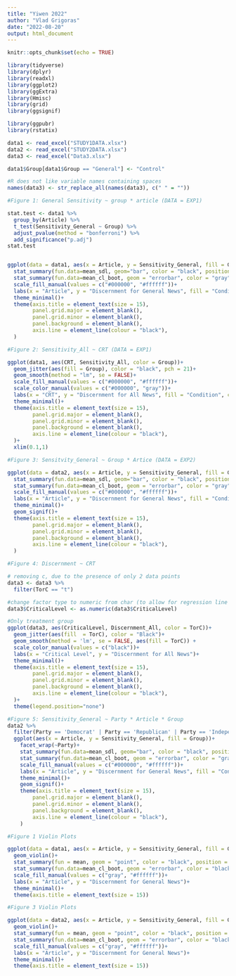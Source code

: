 ---
title: "Yiwen 2022"
author: "Vlad Grigoras"
date: "2022-08-20"
output: html_document
---

```{r setup, include=FALSE}
knitr::opts_chunk$set(echo = TRUE)
```

```{r}
library(tidyverse)
library(dplyr)
library(readxl)
library(ggplot2)
library(ggExtra)
library(Hmisc)
library(grid)
library(ggsignif)

library(ggpubr)
library(rstatix)
```

```{r}
data1 <- read_excel("STUDY1DATA.xlsx")
data2 <- read_excel("STUDY2DATA.xlsx")
data3 <- read_excel("Data3.xlsx")

data1$Group[data1$Group == "General"] <- "Control"
```

```{r}
#R does not like variable names containing spaces
names(data3) <- str_replace_all(names(data3), c(" " = ""))
```

```{r}
#Figure 1: General Sensitivity ~ group * article (DATA = EXP1)

stat.test <- data1 %>%
  group_by(Article) %>%
  t_test(Sensitivity_General ~ Group) %>%
  adjust_pvalue(method = "bonferroni") %>%
  add_significance("p.adj")
stat.test


ggplot(data = data1, aes(x = Article, y = Sensitivity_General, fill = Group))+
  stat_summary(fun.data=mean_sdl, geom="bar", color = "black", position = position_dodge(width = 0.95))+
  stat_summary(fun.data=mean_cl_boot, geom = "errorbar", color = "gray", position = position_dodge(width = 0.95), width = 0.3)+
  scale_fill_manual(values = c("#000000", "#ffffff"))+
  labs(x = "Article", y = "Discernment for General News", fill = "Condition")+
  theme_minimal()+
  theme(axis.title = element_text(size = 15),
        panel.grid.major = element_blank(),
        panel.grid.minor = element_blank(),
        panel.background = element_blank(),
        axis.line = element_line(colour = "black"),
  )
```

```{r}
#Figure 2: Sensitivity_All ~ CRT (DATA = EXP1)

ggplot(data1, aes(CRT, Sensitivity_All, color = Group))+
  geom_jitter(aes(fill = Group), color = "black", pch = 21)+
  geom_smooth(method = "lm", se = FALSE)+
  scale_fill_manual(values = c("#000000", "#ffffff"))+
  scale_color_manual(values = c("#000000", "gray"))+
  labs(x = "CRT", y = "Discernment for All News", fill = "Condition", color = "Condition")+
  theme_minimal()+
  theme(axis.title = element_text(size = 15),
        panel.grid.major = element_blank(),
        panel.grid.minor = element_blank(),
        panel.background = element_blank(),
        axis.line = element_line(colour = "black"),
  )+
  xlim(0.1,1)
```

```{r}
#Figure 3: Sensitvity_General ~ Group * Artice (DATA = EXP2)

ggplot(data = data2, aes(x = Article, y = Sensitivity_General, fill = Group))+
  stat_summary(fun.data=mean_sdl, geom="bar", color = "black", position = position_dodge(width = 0.95))+
  stat_summary(fun.data=mean_cl_boot, geom = "errorbar", color = "gray", position = position_dodge(width = 0.95), width = 0.3)+
  scale_fill_manual(values = c("#000000", "#ffffff"))+
  labs(x = "Article", y = "Discernment for General News", fill = "Condition")+
  theme_minimal()+
  geom_signif()+
  theme(axis.title = element_text(size = 15),
        panel.grid.major = element_blank(),
        panel.grid.minor = element_blank(),
        panel.background = element_blank(),
        axis.line = element_line(colour = "black"),
  )
```

```{r}
#Figure 4: Discernment ~ CRT

# removing c, due to the presence of only 2 data points
data3 <- data3 %>%
  filter(TorC == "t") 
``` 
 
```{r}
#change factor type to numeric from char (to allow for regression line plotting)
data3$CriticalLevel <- as.numeric(data3$CriticalLevel)
```
 
 
```{r}
#Only treatment group
ggplot(data3, aes(CriticalLevel, Discernment_All, color = TorC))+
  geom_jitter(aes(fill  = TorC), color = "Black")+
  geom_smooth(method = 'lm', se = FALSE, aes(fill = TorC)) +
  scale_color_manual(values = c("black"))+
  labs(x = "Critical Level", y = "Discernment for All News")+
  theme_minimal()+
  theme(axis.title = element_text(size = 15),
        panel.grid.major = element_blank(),
        panel.grid.minor = element_blank(),
        panel.background = element_blank(),
        axis.line = element_line(colour = "black"),
  )+
  theme(legend.position="none")
```

```{r}
#Figure 5: Sensitivity_General ~ Party * Article * Group
data2 %>%
  filter(Party == 'Democrat' | Party == 'Republican' | Party == 'Independent') %>%  
  ggplot(aes(x = Article, y = Sensitivity_General, fill = Group))+
    facet_wrap(~Party)+
    stat_summary(fun.data=mean_sdl, geom="bar", color = "black", position = position_dodge(width = 0.95))+
    stat_summary(fun.data=mean_cl_boot, geom = "errorbar", color = "gray", position = position_dodge(width = 0.95), width = 0.3)+
    scale_fill_manual(values = c("#000000", "#ffffff"))+
    labs(x = "Article", y = "Discernment for General News", fill = "Condition")+
    theme_minimal()+
    geom_signif()+
    theme(axis.title = element_text(size = 15),
        panel.grid.major = element_blank(),
        panel.grid.minor = element_blank(),
        panel.background = element_blank(),
        axis.line = element_line(colour = "black"),
    )

```

```{r}
#Figure 1 Violin Plots 

ggplot(data = data1, aes(x = Article, y = Sensitivity_General, fill = Group))+
  geom_violin()+
  stat_summary(fun = mean, geom = "point", color = "black", position = position_dodge(width = 0.95))+
  stat_summary(fun.data=mean_cl_boot, geom = "errorbar", color = "black", position = position_dodge(width = 0.95), width = 0.3) +
  scale_fill_manual(values = c("gray", "#ffffff"))+
  labs(x = "Article", y = "Discernment for General News")+
  theme_minimal()+
  theme(axis.title = element_text(size = 15))
```

```{r}
#Figure 3 Violin Plots

ggplot(data = data2, aes(x = Article, y = Sensitivity_General, fill = Group))+
  geom_violin()+
  stat_summary(fun = mean, geom = "point", color = "black", position = position_dodge(width = 0.95))+
  stat_summary(fun.data=mean_cl_boot, geom = "errorbar", color = "black", position = position_dodge(width = 0.95), width = 0.3) +
  scale_fill_manual(values = c("gray", "#ffffff"))+
  labs(x = "Article", y = "Discernment for General News")+
  theme_minimal()+
  theme(axis.title = element_text(size = 15))
```
